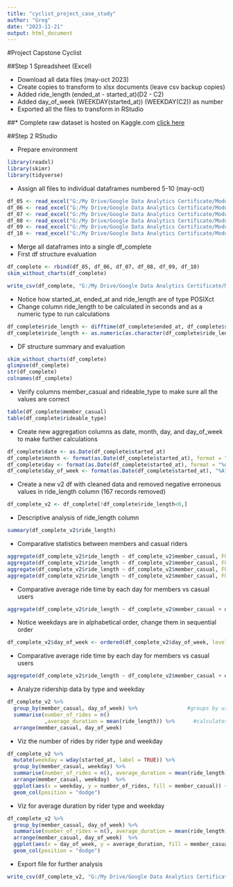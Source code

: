 ```yaml
---
title: "cyclist_project_case_study"
author: "Greg"
date: "2023-11-21"
output: html_document
---
```


#Project Capstone Cyclist

##Step 1 Spreadsheet (Excel)

* Download all data files (may-oct 2023)
* Create copies to transform to xlsx documents (leave csv backup copies)
* Added ride_length (ended_at - started_at)(D2 - C2)
* Added day_of_week (WEEKDAY(started_at)) (WEEKDAY(C2)) as number
* Exported all the files to transform in RStudio

##* Complete raw dataset is hosted on Kaggle.com [click here](https://www.kaggle.com/datasets/gregoriolobo/cyclist-complete-dataset-may-oct)

##Step 2 RStudio

* Prepare environment
```r
library(readxl)
library(skimr)
library(tidyverse)
```

* Assign all files to individual dataframes numbered 5-10 (may-oct)

```r
df_05 <- read_excel("G:/My Drive/Google Data Analytics Certificate/Module 8 Capstone/2023-cyclist_xlsx_files/202305-divvy-tripdata.xlsx")
df_06 <- read_excel("G:/My Drive/Google Data Analytics Certificate/Module 8 Capstone/2023-cyclist_xlsx_files/202306-divvy-tripdata.xlsx")
df_07 <- read_excel("G:/My Drive/Google Data Analytics Certificate/Module 8 Capstone/2023-cyclist_xlsx_files/202307-divvy-tripdata.xlsx")
df_08 <- read_excel("G:/My Drive/Google Data Analytics Certificate/Module 8 Capstone/2023-cyclist_xlsx_files/202308-divvy-tripdata.xlsx")
df_09 <- read_excel("G:/My Drive/Google Data Analytics Certificate/Module 8 Capstone/2023-cyclist_xlsx_files/202309-divvy-tripdata.xlsx")
df_10 <- read_excel("G:/My Drive/Google Data Analytics Certificate/Module 8 Capstone/2023-cyclist_xlsx_files/202310-divvy-tripdata.xlsx")
```

* Merge all dataframes into a single df_complete
* First df structure evaluation

```r
df_complete <- rbind(df_05, df_06, df_07, df_08, df_09, df_10)
skim_without_charts(df_complete)
```

```r
write_csv(df_complete, "G:/My Drive/Google Data Analytics Certificate/Module 8 Capstone/2023-cyclist_xlsx_files/2023-complete-tripdata.csv")
```

* Notice how started_at, ended_at and ride_length are of type POSIXct
* Change column ride_length to be calculated in seconds and as a numeric type to run calculations

```r
df_complete$ride_length <- difftime(df_complete$ended_at, df_complete$started_at)
df_complete$ride_length <- as.numeric(as.character(df_complete$ride_length))
```

* DF structure summary and evaluation

```r
skim_without_charts(df_complete)
glimpse(df_complete)
str(df_complete)
colnames(df_complete)
```

* Verify columns member_casual and rideable_type to make sure all the values are correct

```r
table(df_complete$member_casual)
table(df_complete$rideable_type)
```

* Create new aggregation columns as date, month, day, and day_of_week to make further calculations

```r
df_complete$date <- as.Date(df_complete$started_at)
df_complete$month <- format(as.Date(df_complete$started_at), format = "%m")
df_complete$day <- format(as.Date(df_complete$started_at), format = "%d")
df_complete$day_of_week <- format(as.Date(df_complete$started_at), "%A")
```
 
* Create a new v2 df with cleaned data and removed negative erroneous values in ride_length column (167 records removed)

```r
df_complete_v2 <- df_complete[!df_complete$ride_length<0,]
```

* Descriptive analysis of ride_length column

```r
summary(df_complete_v2$ride_length)
```

* Comparative statistics between members and casual riders

```r
aggregate(df_complete_v2$ride_length ~ df_complete_v2$member_casual, FUN = mean)
aggregate(df_complete_v2$ride_length ~ df_complete_v2$member_casual, FUN = median)
aggregate(df_complete_v2$ride_length ~ df_complete_v2$member_casual, FUN = max)
aggregate(df_complete_v2$ride_length ~ df_complete_v2$member_casual, FUN = min)
```


* Comparative average ride time by each day for members vs casual users

```r
aggregate(df_complete_v2$ride_length ~ df_complete_v2$member_casual + df_complete_v2$day_of_week, FUN = mean)
```

* Notice weekdays are in alphabetical order, change them in sequential order

```r
df_complete_v2$day_of_week <- ordered(df_complete_v2$day_of_week, levels = c("Sunday", "Monday", "Tuesday", "Wednesday", "Thursday", "Friday", "Saturday"))
```

* Comparative average ride time by each day for members vs casual users
```r
aggregate(df_complete_v2$ride_length ~ df_complete_v2$member_casual + df_complete_v2$day_of_week, FUN = mean)
```

* Analyze ridership data by type and weekday
```r
df_complete_v2 %>% 
  group_by(member_casual, day_of_week) %>%                #groups by usertype and weekday
  summarise(number_of_rides = n()							            #calculates the number of rides and average duration 
            ,average_duration = mean(ride_length)) %>% 		#calculates the average duration
  arrange(member_casual, day_of_week)
```

* Viz the number of rides by rider type and weekday
```r
df_complete_v2 %>% 
  mutate(weekday = wday(started_at, label = TRUE)) %>% 
  group_by(member_casual, weekday) %>% 
  summarise(number_of_rides = n(), average_duration = mean(ride_length)) %>% 
  arrange(member_casual, weekday)  %>% 
  ggplot(aes(x = weekday, y = number_of_rides, fill = member_casual)) + 
  geom_col(position = "dodge")
```

* Viz for average duration by rider type and weekday
```r
df_complete_v2 %>% 
  group_by(member_casual, day_of_week) %>% 
  summarise(number_of_rides = n(), average_duration = mean(ride_length)) %>% 
  arrange(member_casual, day_of_week)  %>% 
  ggplot(aes(x = day_of_week, y = average_duration, fill = member_casual)) +
  geom_col(position = "dodge")
```

* Export file for further analysis
```r
write_csv(df_complete_v2, "G:/My Drive/Google Data Analytics Certificate/Module 8 Capstone/2023-cyclist_xlsx_files/2023-cleaned-final-trip-dataset.csv")
```